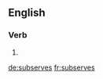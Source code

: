 ==English==

===Verb===
{{head|en|verb form}}

# {{en-third-person singular of|subserve}}

[[de:subserves]]
[[fr:subserves]]